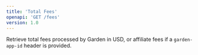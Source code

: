 ```yaml
---
title: 'Total Fees'
openapi: 'GET /fees'
version: 1.0
--- 
```


Retrieve total fees processed by Garden in USD, or affiliate fees if a `garden-app-id` header is provided.
